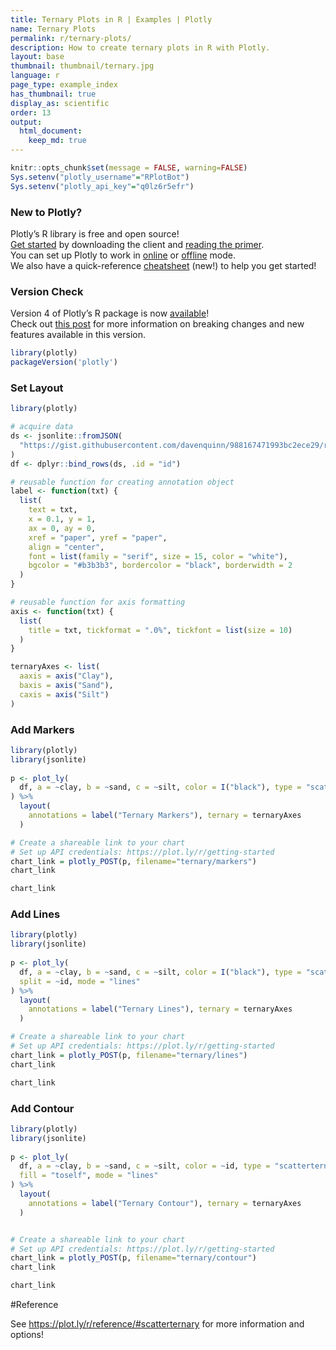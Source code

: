 ```yaml
---
title: Ternary Plots in R | Examples | Plotly
name: Ternary Plots
permalink: r/ternary-plots/
description: How to create ternary plots in R with Plotly.
layout: base
thumbnail: thumbnail/ternary.jpg
language: r
page_type: example_index
has_thumbnail: true
display_as: scientific
order: 13
output:
  html_document:
    keep_md: true
---
```


```r
knitr::opts_chunk$set(message = FALSE, warning=FALSE)
Sys.setenv("plotly_username"="RPlotBot")
Sys.setenv("plotly_api_key"="q0lz6r5efr")
```
### New to Plotly?

Plotly's R library is free and open source!<br>
[Get started](https://plot.ly/r/getting-started/) by downloading the client and [reading the primer](https://plot.ly/r/getting-started/).<br>
You can set up Plotly to work in [online](https://plot.ly/r/getting-started/#hosting-graphs-in-your-online-plotly-account) or [offline](https://plot.ly/r/offline/) mode.<br>
We also have a quick-reference [cheatsheet](https://images.plot.ly/plotly-documentation/images/r_cheat_sheet.pdf) (new!) to help you get started!

### Version Check

Version 4 of Plotly's R package is now [available](https://plot.ly/r/getting-started/#installation)!<br>
Check out [this post](http://moderndata.plot.ly/upgrading-to-plotly-4-0-and-above/) for more information on breaking changes and new features available in this version.
```r
library(plotly)
packageVersion('plotly')
```

### Set Layout

```r
library(plotly)

# acquire data
ds <- jsonlite::fromJSON(
  "https://gist.githubusercontent.com/davenquinn/988167471993bc2ece29/raw/f38d9cb3dd86e315e237fde5d65e185c39c931c2/data.json"
)
df <- dplyr::bind_rows(ds, .id = "id")

# reusable function for creating annotation object
label <- function(txt) {
  list(
    text = txt, 
    x = 0.1, y = 1,
    ax = 0, ay = 0,
    xref = "paper", yref = "paper", 
    align = "center",
    font = list(family = "serif", size = 15, color = "white"),
    bgcolor = "#b3b3b3", bordercolor = "black", borderwidth = 2
  )
}

# reusable function for axis formatting
axis <- function(txt) {
  list(
    title = txt, tickformat = ".0%", tickfont = list(size = 10)
  )
}

ternaryAxes <- list(
  aaxis = axis("Clay"), 
  baxis = axis("Sand"), 
  caxis = axis("Silt")
)
```

### Add Markers

```r
library(plotly)
library(jsonlite)
 
p <- plot_ly(
  df, a = ~clay, b = ~sand, c = ~silt, color = I("black"), type = "scatterternary"
) %>%
  layout(
    annotations = label("Ternary Markers"), ternary = ternaryAxes
  )

# Create a shareable link to your chart
# Set up API credentials: https://plot.ly/r/getting-started
chart_link = plotly_POST(p, filename="ternary/markers")
chart_link
```

```r
chart_link
```

### Add Lines

```r
library(plotly)
library(jsonlite)
 
p <- plot_ly(
  df, a = ~clay, b = ~sand, c = ~silt, color = I("black"), type = "scatterternary", 
  split = ~id, mode = "lines"
) %>%
  layout(
    annotations = label("Ternary Lines"), ternary = ternaryAxes
  )

# Create a shareable link to your chart
# Set up API credentials: https://plot.ly/r/getting-started
chart_link = plotly_POST(p, filename="ternary/lines")
chart_link
```

```r
chart_link
```

### Add Contour

```r
library(plotly)
library(jsonlite)
 
p <- plot_ly(
  df, a = ~clay, b = ~sand, c = ~silt, color = ~id, type = "scatterternary",
  fill = "toself", mode = "lines"
) %>%
  layout(
    annotations = label("Ternary Contour"), ternary = ternaryAxes
  )


# Create a shareable link to your chart
# Set up API credentials: https://plot.ly/r/getting-started
chart_link = plotly_POST(p, filename="ternary/contour")
chart_link
```

```r
chart_link
```

#Reference

See [https://plot.ly/r/reference/#scatterternary](https://plot.ly/r/reference#scatterternary) for more information and options!